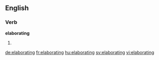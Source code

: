 ==English==

===Verb===
'''elaborating'''

# {{present participle of|elaborate}}

[[de:elaborating]]
[[fr:elaborating]]
[[hu:elaborating]]
[[sv:elaborating]]
[[vi:elaborating]]